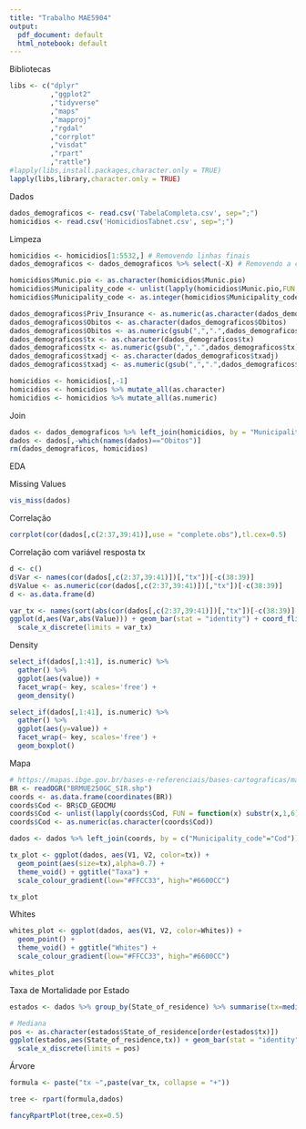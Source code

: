 ```yaml
---
title: "Trabalho MAE5904"
output:
  pdf_document: default
  html_notebook: default
---
```


Bibliotecas
```r
libs <- c("dplyr"
          ,"ggplot2"
          ,"tidyverse"
          ,"maps"
          ,"mapproj"
          ,"rgdal"
          ,"corrplot"
          ,"visdat"
          ,"rpart"
          ,"rattle")
#lapply(libs,install.packages,character.only = TRUE)
lapply(libs,library,character.only = TRUE)
```

Dados
```r
dados_demograficos <- read.csv('TabelaCompleta.csv', sep=";")
homicidios <- read.csv('HomicidiosTabnet.csv', sep=";")
```

Limpeza
```r
homicidios <- homicidios[1:5532,] # Removendo linhas finais 
dados_demograficos <- dados_demograficos %>% select(-X) # Removendo a coluna X

homicidios$Munic.pio <- as.character(homicidios$Munic.pio)
homicidios$Municipality_code <- unlist(lapply(homicidios$Munic.pio,FUN = function(x) unlist(strsplit(x," "))[1]))
homicidios$Municipality_code <- as.integer(homicidios$Municipality_code)

dados_demograficos$Priv_Insurance <- as.numeric(as.character(dados_demograficos$Priv_Insurance))
dados_demograficos$Obitos <- as.character(dados_demograficos$Obitos)
dados_demograficos$Obitos <- as.numeric(gsub(",",".",dados_demograficos$Obitos))
dados_demograficos$tx <- as.character(dados_demograficos$tx)
dados_demograficos$tx <- as.numeric(gsub(",",".",dados_demograficos$tx))
dados_demograficos$txadj <- as.character(dados_demograficos$txadj)
dados_demograficos$txadj <- as.numeric(gsub(",",".",dados_demograficos$txadj))

homicidios <- homicidios[,-1]
homicidios <- homicidios %>% mutate_all(as.character)
homicidios <- homicidios %>% mutate_all(as.numeric)
```


Join
```r
dados <- dados_demograficos %>% left_join(homicidios, by = "Municipality_code")
dados <- dados[,-which(names(dados)=="Obitos")]
rm(dados_demograficos, homicidios)
```


EDA

Missing Values
```r
vis_miss(dados)
```

Correlação
```r
corrplot(cor(dados[,c(2:37,39:41)],use = "complete.obs"),tl.cex=0.5)
```

Correlação com variável resposta tx
```r
d <- c()
d$Var <- names(cor(dados[,c(2:37,39:41)])[,"tx"])[-c(38:39)]
d$Value <- as.numeric(cor(dados[,c(2:37,39:41)])[,"tx"])[-c(38:39)]
d <- as.data.frame(d)

var_tx <- names(sort(abs(cor(dados[,c(2:37,39:41)])[,"tx"])[-c(38:39)],decreasing = F))
ggplot(d,aes(Var,abs(Value))) + geom_bar(stat = "identity") + coord_flip() + 
  scale_x_discrete(limits = var_tx)
```

Density
```r
select_if(dados[,1:41], is.numeric) %>% 
  gather() %>%  
  ggplot(aes(value)) + 
  facet_wrap(~ key, scales='free') + 
  geom_density()
```

```r
select_if(dados[,1:41], is.numeric) %>% 
  gather() %>%  
  ggplot(aes(y=value)) + 
  facet_wrap(~ key, scales='free') + 
  geom_boxplot()
```

Mapa
```r
# https://mapas.ibge.gov.br/bases-e-referenciais/bases-cartograficas/malhas-digitais
BR <- readOGR("BRMUE250GC_SIR.shp")
coords <- as.data.frame(coordinates(BR))
coords$Cod <- BR$CD_GEOCMU
coords$Cod <- unlist(lapply(coords$Cod, FUN = function(x) substr(x,1,6)))
coords$Cod <- as.numeric(as.character(coords$Cod))

dados <- dados %>% left_join(coords, by = c("Municipality_code"="Cod"))
```

```r
tx_plot <- ggplot(dados, aes(V1, V2, color=tx)) +     
  geom_point(aes(size=tx),alpha=0.7) + 
  theme_void() + ggtitle("Taxa") +
  scale_colour_gradient(low="#FFCC33", high="#6600CC")

tx_plot
```

Whites

```r
whites_plot <- ggplot(dados, aes(V1, V2, color=Whites)) +     
  geom_point() + 
  theme_void() + ggtitle("Whites") +
  scale_colour_gradient(low="#FFCC33", high="#6600CC")

whites_plot
```

Taxa de Mortalidade por Estado
```r
estados <- dados %>% group_by(State_of_residence) %>% summarise(tx=median(tx), V1=median(V1), V2=median(V2))

# Mediana
pos <- as.character(estados$State_of_residence[order(estados$tx)])
ggplot(estados,aes(State_of_residence,tx)) + geom_bar(stat = "identity") + coord_flip() + 
  scale_x_discrete(limits = pos)
```

Árvore
```r
formula <- paste("tx ~",paste(var_tx, collapse = "+"))

tree <- rpart(formula,dados)

fancyRpartPlot(tree,cex=0.5)
```


